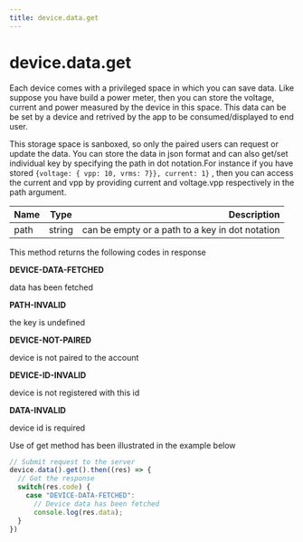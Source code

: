 ```yaml
---
title: device.data.get
---
```


# device.data.get

Each device comes with a privileged space in which you can save data. Like suppose you have build a power meter, then you can store the voltage, current and power measured by the device in this space. This data can be be set by a device and retrived by the app to be consumed/displayed to end user.

This storage space is sanboxed, so only the paired users can request or update the data. You can store the data in json format and can also get/set individual key by specifying the path in dot notation.For instance if you have stored `{voltage: { vpp: 10, vrms: 7}}, current: 1}`  , then you can access the current and vpp by providing current and voltage.vpp respectively in the path argument.

| Name       | Type |   Description |
| :------------ | :---------: | ----------: |
| path     |    string    |  can be empty or a path to a key in dot notation|

This method returns the following codes in response

**DEVICE-DATA-FETCHED**

data has been fetched

**PATH-INVALID**

the key is undefined

**DEVICE-NOT-PAIRED**

device is not paired to the account

**DEVICE-ID-INVALID**

device is not registered with this id

**DATA-INVALID**

device id is required

Use of get method has been illustrated in the example below

```js
// Submit request to the server
device.data().get().then((res) => {
  // Got the response
  switch(res.code) {
    case "DEVICE-DATA-FETCHED": 
      // Device data has been fetched
      console.log(res.data);
  }
})
```
